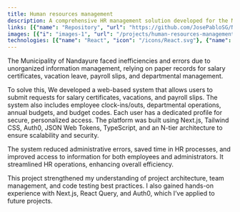 ```yaml
---
title: Human resources management
description: A comprehensive HR management solution developed for the Municipality of Nandayure, Costa Rica. Built as a graduation project for the National University of Costa Rica.
links: [{"name": "Repository", "url": "https://github.com/JosePabloSG/NandayureFrontend"}]
images: [{"i": "images-1", "url": "/projects/human-resources-management/images-1.png"},{"i": "images-2", "url": "/projects/human-resources-management/images-2.png"},{"i": "images-3", "url": "/projects/human-resources-management/img-3.PNG"},{"i": "images-4", "url": "/projects/human-resources-management/images-4.png"},{"i": "images-5", "url": "/projects/human-resources-management/images-5.png"}]
technologies: [{"name": "React", "icon": "/icons/React.svg"}, {"name": "Next.js", "icon": "/icons/Nextjs.svg"}, {"name": "TypeScript", "icon": "/icons/Typescript.svg"}, {"name": "Tailwind CSS", "icon": "/icons/Tailwindcss.svg"},{"name": "Tanstack Query", "icon": "/icons/tanstack.svg"}, {"name": "Zustand", "icon": "/icons/zustand.svg"}, {"name": "Json Web Tokens", "icon": "/icons/Jwt.svg"}, {"name": "EsLint", "icon": "/icons/Eslint.svg"}, {"name": "Zod", "icon": "/icons/Zod.svg"}]
---
```

The Municipality of Nandayure faced inefficiencies and errors due to unorganized information management, relying on paper records for salary certificates, vacation leave, payroll slips, and departmental management.

To solve this, We developed a web-based system that allows users to submit requests for salary certificates, vacations, and payroll slips. The system also includes employee clock-ins/outs, departmental operations, annual budgets, and budget codes. Each user has a dedicated profile for secure, personalized access. The platform was built using Next.js, Tailwind CSS, Auth0, JSON Web Tokens, TypeScript, and an N-tier architecture to ensure scalability and security.

The system reduced administrative errors, saved time in HR processes, and improved access to information for both employees and administrators. It streamlined HR operations, enhancing overall efficiency.

This project strengthened my understanding of project architecture, team management, and code testing best practices. I also gained hands-on experience with Next.js, React Query, and Auth0, which I’ve applied to future projects.